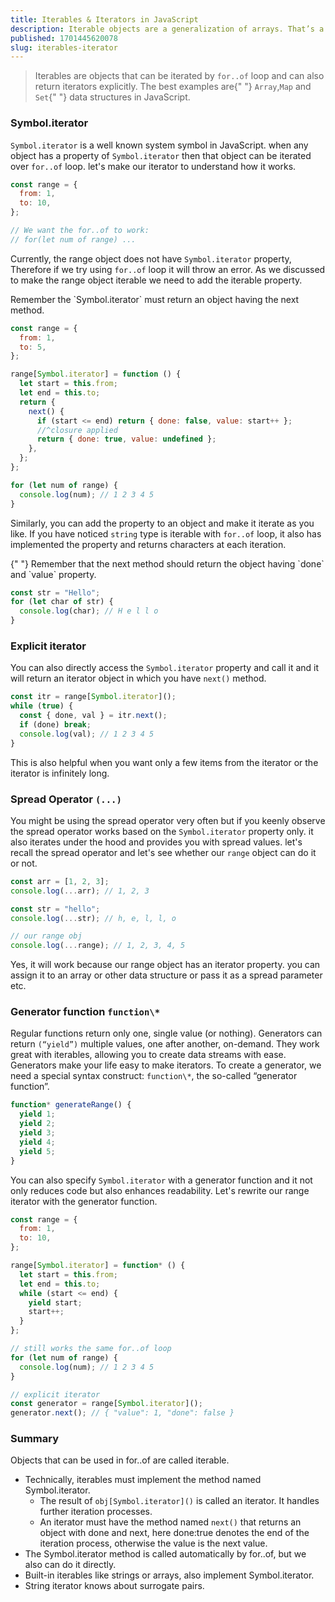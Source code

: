 ```yaml
---
title: Iterables & Iterators in JavaScript
description: Iterable objects are a generalization of arrays. That’s a concept that allows us to make any object useable in a for..of loop.
published: 1701445620078
slug: iterables-iterator
---
```


> Iterables are objects that can be iterated by `for..of` loop and can also return iterators explicitly. The best examples are{" "} `Array`,`Map` and `Set`{" "} data structures in JavaScript.

### Symbol.iterator

`Symbol.iterator` is a well known system symbol in JavaScript. when
any object has a property of `Symbol.iterator` then that object
can be iterated over `for..of` loop. let's make our iterator to
understand how it works.

```js showLineNumbers
const range = {
  from: 1,
  to: 10,
};

// We want the for..of to work:
// for(let num of range) ...
```

Currently, the range object does not have `Symbol.iterator` property, Therefore if we try using `for..of` loop it will throw an error. As we discussed to make the range object iterable we need to add the iterable property.

<Note>
  Remember the `Symbol.iterator` must return an object having the next method.
</Note>

```js showLineNumbers {6-16}
const range = {
  from: 1,
  to: 5,
};

range[Symbol.iterator] = function () {
  let start = this.from;
  let end = this.to;
  return {
    next() {
      if (start <= end) return { done: false, value: start++ };
      //^closure applied
      return { done: true, value: undefined };
    },
  };
};

for (let num of range) {
  console.log(num); // 1 2 3 4 5
}
```

Similarly, you can add the property to an object and make it iterate as you like. If you have noticed `string` type is iterable with `for..of` loop, it also has implemented the property and returns characters at each iteration.

<Note>
  {" "}
  Remember that the next method should return the object having `done` and `value`
  property.
</Note>

```js showLineNumbers {2}
const str = "Hello";
for (let char of str) {
  console.log(char); // H e l l o
}
```

### Explicit iterator

You can also directly access the `Symbol.iterator` property and call it and it will return an iterator object in which you have `next()` method.

```js showLineNumbers {1}
const itr = range[Symbol.iterator]();
while (true) {
  const { done, val } = itr.next();
  if (done) break;
  console.log(val); // 1 2 3 4 5
}
```

This is also helpful when you want only a few items from the iterator or the iterator is infinitely long.

### Spread Operator `(...)`

You might be using the spread operator very often but if you keenly observe the spread operator works based on the `Symbol.iterator` property only. it also iterates under the hood and provides you with spread values. let's recall the spread operator and let's see whether our `range` object can do it or not.

```js showLineNumbers
const arr = [1, 2, 3];
console.log(...arr); // 1, 2, 3

const str = "hello";
console.log(...str); // h, e, l, l, o

// our range obj
console.log(...range); // 1, 2, 3, 4, 5
```

Yes, it will work because our range object has an iterator property. you can assign it to an array or other data structure or pass it as a spread parameter etc.

### Generator function `function\*`

Regular functions return only one, single value (or nothing). Generators can return `(“yield”)` multiple values, one after another, on-demand. They work great with iterables, allowing you to create data streams with ease.
Generators make your life easy to make iterators. To create a generator, we need a special syntax construct: `function\*`, the so-called “generator function”.

```js showLineNumbers {1}
function* generateRange() {
  yield 1;
  yield 2;
  yield 3;
  yield 4;
  yield 5;
}
```

You can also specify `Symbol.iterator` with a generator function and it not only reduces code but also enhances readability.
Let's rewrite our range iterator with the generator function.

```js showLineNumbers {6-13}
const range = {
  from: 1,
  to: 10,
};

range[Symbol.iterator] = function* () {
  let start = this.from;
  let end = this.to;
  while (start <= end) {
    yield start;
    start++;
  }
};

// still works the same for..of loop
for (let num of range) {
  console.log(num); // 1 2 3 4 5
}

// explicit iterator
const generator = range[Symbol.iterator]();
generator.next(); // { "value": 1, "done": false }
```

### Summary

Objects that can be used in for..of are called iterable.

- Technically, iterables must implement the method named Symbol.iterator.
  - The result of `obj[Symbol.iterator]()` is called an iterator. It handles further iteration processes.
  - An iterator must have the method named `next()` that returns an object with done and next, here done:true denotes the end of the iteration process, otherwise the value is the next value.
- The Symbol.iterator method is called automatically by for..of, but we also can do it directly.
- Built-in iterables like strings or arrays, also implement Symbol.iterator.
- String iterator knows about surrogate pairs.
